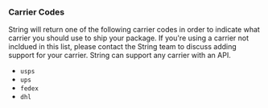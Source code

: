 ### Carrier Codes

String will return one of the following carrier codes in order to indicate what carrier you should use to ship your package. 
If you're using a carrier not incldued in this list, please contact the String team to discuss adding support for your carrier.
String can support any carrier with an API.

- `usps` 
- `ups` 
- `fedex`
- `dhl`